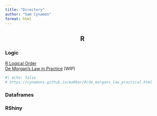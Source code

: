 ```yaml
---
title: "Directory"
author: "Sam Cynamon"
format: html
---
```

<center>
## R 
</center>

### Logic

[R Logical Order](https://cynamons.github.io/maRker/R/logic_in_r_brief.html)\
[De Morgan's Law in Practice]() (WIP)
```r
#| echo: false
# https://cynamons.github.io/maRker/R/de_morgans_law_practical.html
```


### Dataframes

### RShiny
